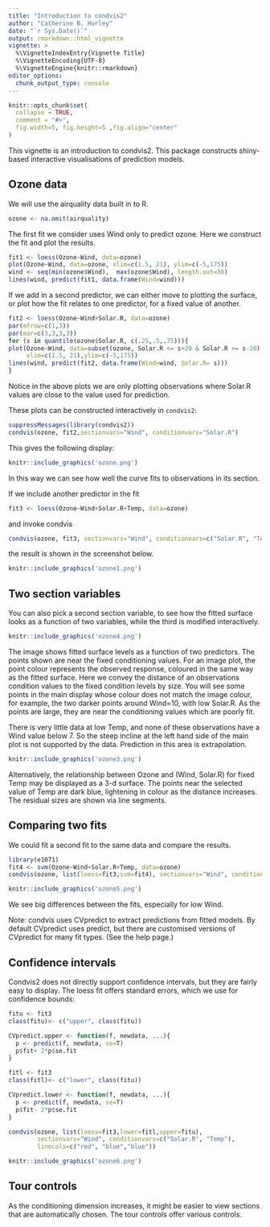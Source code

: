 ```yaml
---
title: "Introduction to condvis2"
author: "Catherine B. Hurley"
date: "`r Sys.Date()`"
output: rmarkdown::html_vignette
vignette: >
  %\VignetteIndexEntry{Vignette Title}
  %\VignetteEncoding{UTF-8}
  %\VignetteEngine{knitr::rmarkdown}
editor_options: 
  chunk_output_type: console
---
```


```r
knitr::opts_chunk$set(
  collapse = TRUE,
  comment = "#>",
  fig.width=5, fig.height=5 ,fig.align="center"
)
```


This vignette is an introduction to condvis2. This package constructs shiny-based interactive
visualisations of prediction models.


## Ozone data

We will use the airquality data built in to R.

```r
ozone <- na.omit(airquality)
```

The first fit we consider uses Wind only to predict ozone. 
Here we construct the fit and plot the results.
```r
fit1 <- loess(Ozone~Wind, data=ozone)
plot(Ozone~Wind, data=ozone, xlim=c(1.5, 21), ylim=c(-5,175))
wind <- seq(min(ozone$Wind),  max(ozone$Wind), length.out=30)
lines(wind, predict(fit1, data.frame(Wind=wind)))
```


If we add in a second predictor, we can either move to plotting the surface,
or plot how the fit relates to one predictor, for a fixed value of another.

```r
fit2 <- loess(Ozone~Wind+Solar.R, data=ozone)
par(mfrow=c(1,3))
par(mar=c(3,3,3,3))
for (s in quantile(ozone$Solar.R, c(.25,.5,.75))){
plot(Ozone~Wind, data=subset(ozone, Solar.R <= s+20 & Solar.R >= s-20),
     xlim=c(1.5, 21),ylim=c(-5,175))
lines(wind, predict(fit2, data.frame(Wind=wind, Solar.R= s)))
}
```

Notice in the above plots we are only plotting observations where Solar.R values are
close to the value used for prediction.

These plots can be constructed interactively in `condvis2`:

```r
suppressMessages(library(condvis2))
condvis(ozone, fit2,sectionvars="Wind", conditionvars="Solar.R")
```

This gives the following display:

```r
knitr::include_graphics('ozone.png')
```
\begin{itemize}
\item The histogram on the right shows the values for Solar.R.
\item The selected value of Solar.R is 207. By clicking on the histogram,
you can change this selection.
\item The main display (on the left) shows the predicted values of Ozone, varying Wind
and fixing Solar.R at $f_2 =207$.
\item Only observations which have Solar.R values near 207 are shown,i.e.,
observations whose $d_i = |x_{i,2} - f_2|<1$, where Solar.R values  are measured
in standard units.
\item The nearness required can be increased or decreased from 1 by moving the Similarity Threshold
slider. 
\item Also, point colours
fade to reflect the distances $d_i$, so points very near or on the section are dark blue,
with colour fading as distance increases.
\item You can exchange the roles of Solar.R and Wind by choosing Solar.R in the `Choose a sectionvar` menu.
\end{itemize}

In this way we can see how well the curve fits to observations in its section.

If we include another predictor in the fit

```r
fit3 <- loess(Ozone~Wind+Solar.R+Temp, data=ozone)
```

and invoke condvis

```r
condvis(ozone, fit3, sectionvars="Wind", conditionvars=c("Solar.R", "Temp"))
```
the result is  shown in the screenshot below.

```r
knitr::include_graphics('ozone1.png')
```

\begin{itemize}
\item The plot on the right shows the values for Solar.R and Temp. By clicking
on this plot, you can change the selected values.
\item The main display (on the left) shows the predicted values of Ozone, varying Wind
and fixing Solar.R and Temp.
\item Only observations which have Solar.R and Temp values near the pink
cross are shown.The distance is calculated as
\[ d_i = max(|x_{i,2} - f_2|, |x_{i,3} - f_3|)<1,\]
where $f_2$ and $f_3$ are the fixed values
of Solar.R and Temp, and $(x_{i,2}, x_{i,3})$ are the observation coordinates (all standardised).
\item Again, point colours
fade to reflect the distances $d_i$.
\item The plot on the right shows all the observations, but points near the pink cross
(those visible in the main plot) are slightly larger with a dark outline.
\end{itemize}

## Two section variables

You can also pick a second section variable, to see how the fitted surface looks as a function
of two variables, while the third is modified interactively.

```r
knitr::include_graphics('ozone4.png')
```
The image shows  fitted surface levels as a function of two predictors. The points shown
are near the fixed conditioning values. 
For an image plot, the point colour represents
the observed response, coloured in the same way as the fitted surface.
Here we convey the distance of an observations condition values to the
fixed condition levels by size. You will see some points in the main display
whose colour does not match the image colour, for example,
the two darker points around Wind=10, with low Solar.R. As the points are large,
they are near the conditioning values which are poorly fit.

There is very little data at low Temp, and none of these observations
have a Wind value below 7. So the steep incline at the left hand side of the
main plot is not supported by the data. Prediction in this area is extrapolation.


```r
knitr::include_graphics('ozone3.png')
```

Alternatively, the relationship between Ozone and (Wind, Solar.R) for fixed Temp
may be displayed as a 3-d surface. The points near the selected value of Temp are
dark blue, lightening in colour as the distance increases. The residual sizes are
shown via line segments.

## Comparing two fits

We could fit a second fit to the same data and compare the results.

```r
library(e1071)
fit4 <- svm(Ozone~Wind+Solar.R+Temp, data=ozone)
condvis(ozone, list(loess=fit3,svm=fit4), sectionvars="Wind", conditionvars=c("Solar.R", "Temp"))
```

```r
knitr::include_graphics('ozone5.png')
```

We see big differences between the fits, especially for low Wind.

Note: condvis uses CVpredict to extract predictions from fitted models. By default
CVpredict uses predict, but there are customised versions of CVpredict for many fit
types. (See the help page.)

## Confidence intervals

Condvis2 does not directly support confidence intervals, but they are fairly easy to display.
The loess fit offers standard errors, which we use for confidence bounds:

```r
fitu <- fit3
class(fitu)<- c("upper", class(fitu))

CVpredict.upper <- function(f, newdata, ...){
  p <- predict(f, newdata, se=T)
  p$fit+ 2*p$se.fit
}

fitl <- fit3
class(fitl)<- c("lower", class(fitu))

CVpredict.lower <- function(f, newdata, ...){
  p <- predict(f, newdata, se=T)
  p$fit- 2*p$se.fit
}

condvis(ozone, list(loess=fit3,lower=fitl,upper=fitu), 
        sectionvars="Wind", conditionvars=c("Solar.R", "Temp"), 
        linecols=c("red", "blue","blue"))
```

```r
knitr::include_graphics('ozone6.png')
```


## Tour controls

As the conditioning dimension increases, it might be easier to view sections that are
automatically chosen. The tour controls offer various controls.

\begin{itemize}
\item The simplest method chooses random observations in conditioning space
to form the sections.
\item Click on the arrow below `Tour Step` to watch.
\item You can increase the number of random points via the `Tour Length` slider.
\item If you want a smoother appearance to the tour, increase `Interp steps` from 0.
\end{itemize}
